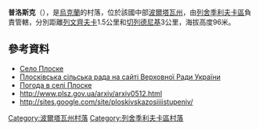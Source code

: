 {{coord|49|29|32|N|34|13|59|E|scale:100000_region:UA|display=title}}

'''普洛斯克'''（{{lang-uk|Плоске}}），是[[烏克蘭|烏克蘭]]的村落，位於該國中部[[波爾塔瓦州|波爾塔瓦州]]，由[[列舍季利夫卡區|列舍季利夫卡區]]負責管轄，分別距離[[列文齊夫卡_(列舍季利夫卡區)|列文齊夫卡]]1.5公里和[[切列德尼基|切列德尼基]]3公里，海拔高度96米。

==參考資料==
*[http://gska2.rada.gov.ua/pls/z7502/A005?rdat1=20.10.2003&rf7571=26574 Село Плоске]{{dead link|date=2018年3月 |bot=InternetArchiveBot |fix-attempted=yes }}
* [http://w1.c1.rada.gov.ua/pls/z7502/A005?rdat1=04.01.2012&rf7571=26573 Плосківська сільська рада на сайті Верховної Ради України]{{dead link|date=2018年3月 |bot=InternetArchiveBot |fix-attempted=yes }}
* [http://weather.in.ua/ua/poltavskaja/20860 Погода в селі Плоске] {{Wayback|url=http://weather.in.ua/ua/poltavskaja/20860 |date=20170726110557 }}
* http://www.plsz.gov.ua/arxiv/arxiv0512.html {{Wayback|url=http://www.plsz.gov.ua/arxiv/arxiv0512.html |date=20160304195528 }} 
* http://sites.google.com/site/ploskivskazosiiiistupeniv/ {{Wayback|url=http://sites.google.com/site/ploskivskazosiiiistupeniv/ |date=20160608020112 }}

{{DEFAULTSORT:Плоске}}
[[Category:波爾塔瓦州村落|Category:波爾塔瓦州村落]]
[[Category:列舍季利夫卡區村落|Category:列舍季利夫卡區村落]]


{{Poltava-geo-stub}}